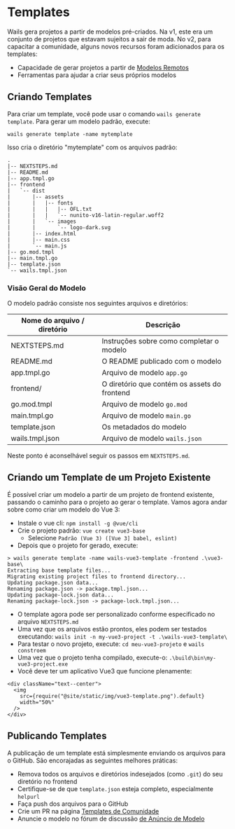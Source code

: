 # Templates

Wails gera projetos a partir de modelos pré-criados. Na v1, este era um conjunto de projetos que estavam sujeitos a sair de moda. No v2, para capacitar a comunidade, alguns novos recursos foram adicionados para os templates:

- Capacidade de gerar projetos a partir de [Modelos Remotos](../reference/cli.mdx#remote-templates)
- Ferramentas para ajudar a criar seus próprios modelos

## Criando Templates

Para criar um template, você pode usar o comando `wails generate template`. Para gerar um modelo padrão, execute:

`wails generate template -name mytemplate`

Isso cria o diretório "mytemplate" com os arquivos padrão:

```shell title=mytemplate/
.
|-- NEXTSTEPS.md
|-- README.md
|-- app.tmpl.go
|-- frontend
|   `-- dist
|       |-- assets
|       |   |-- fonts
|       |   |   |-- OFL.txt
|       |   |   `-- nunito-v16-latin-regular.woff2
|       |   `-- images
|       |       `-- logo-dark.svg
|       |-- index.html
|       |-- main.css
|       `-- main.js
|-- go.mod.tmpl
|-- main.tmpl.go
|-- template.json
`-- wails.tmpl.json
```

### Visão Geral do Modelo

O modelo padrão consiste nos seguintes arquivos e diretórios:

| Nome do arquivo / diretório | Descrição                                    |
| --------------------------- | -------------------------------------------- |
| NEXTSTEPS.md                | Instruções sobre como completar o modelo     |
| README.md                   | O README publicado com o modelo              |
| app.tmpl.go                 | Arquivo de modelo `app.go`                   |
| frontend/                   | O diretório que contém os assets do frontend |
| go.mod.tmpl                 | Arquivo de modelo `go.mod`                   |
| main.tmpl.go                | Arquivo de modelo `main.go`                  |
| template.json               | Os metadados do modelo                       |
| wails.tmpl.json             | Arquivo de modelo `wails.json`               |

Neste ponto é aconselhável seguir os passos em `NEXTSTEPS.md`.

## Criando um Template de um Projeto Existente

É possível criar um modelo a partir de um projeto de frontend existente, passando o caminho para o projeto ao gerar o template. Vamos agora andar sobre como criar um modelo do Vue 3:

- Instale o vue cli: `npm install -g @vue/cli`
- Crie o projeto padrão: `vue create vue3-base`
  - Selecione `Padrão (Vue 3) ([Vue 3] babel, eslint)`
- Depois que o projeto for gerado, execute:

```shell
> wails generate template -name wails-vue3-template -frontend .\vue3-base\
Extracting base template files...
Migrating existing project files to frontend directory...
Updating package.json data...
Renaming package.json -> package.tmpl.json...
Updating package-lock.json data...
Renaming package-lock.json -> package-lock.tmpl.json...
```

- O template agora pode ser personalizado conforme especificado no arquivo `NEXTSTEPS.md`
- Uma vez que os arquivos estão prontos, eles podem ser testados executando: `wails init -n my-vue3-project -t .\wails-vue3-template\`
- Para testar o novo projeto, execute: `cd meu-vue3-projeto` e `wails constroem`
- Uma vez que o projeto tenha compilado, execute-o: `.\build\bin\my-vue3-project.exe`
- Você deve ter um aplicativo Vue3 que funcione plenamente:

```mdx-code-block
<div className="text--center">
  <img
    src={require("@site/static/img/vue3-template.png").default}
    width="50%"
  />
</div>
```

## Publicando Templates

A publicação de um template está simplesmente enviando os arquivos para o GitHub. São encorajadas as seguintes melhores práticas:

- Remova todos os arquivos e diretórios indesejados (como `.git`) do seu diretório no frontend
- Certifique-se de que `template.json` esteja completo, especialmente `helpurl`
- Faça push dos arquivos para o GitHub
- Crie um PR na página [Templates de Comunidade](../community/templates.mdx)
- Anuncie o modelo no fórum de discussão [de Anúncio de Modelo](https://github.com/wailsapp/wails/discussions/825)
